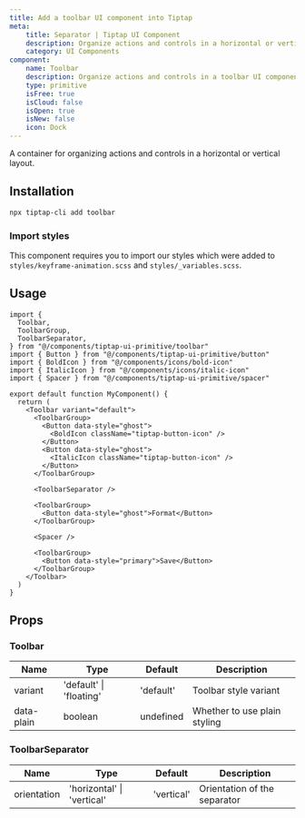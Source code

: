 ```yaml
---
title: Add a toolbar UI component into Tiptap
meta:
    title: Separator | Tiptap UI Component
    description: Organize actions and controls in a horizontal or vertical container. More in the docs!
    category: UI Components
component:
    name: Toolbar
    description: Organize actions and controls in a toolbar UI component.
    type: primitive
    isFree: true
    isCloud: false
    isOpen: true
    isNew: false
    icon: Dock
---
```



A container for organizing actions and controls in a horizontal or vertical layout.

<CodeDemo isScrollable isSmall src="https://template.tiptap.dev/preview/tiptap-ui-primitive/toolbar" />

## Installation

```bash
npx tiptap-cli add toolbar
```

### Import styles
This component requires you to import our styles which were added to `styles/keyframe-animation.scss` and `styles/_variables.scss`.

## Usage

```tsx
import {
  Toolbar,
  ToolbarGroup,
  ToolbarSeparator,
} from "@/components/tiptap-ui-primitive/toolbar"
import { Button } from "@/components/tiptap-ui-primitive/button"
import { BoldIcon } from "@/components/icons/bold-icon"
import { ItalicIcon } from "@/components/icons/italic-icon"
import { Spacer } from "@/components/tiptap-ui-primitive/spacer"

export default function MyComponent() {
  return (
    <Toolbar variant="default">
      <ToolbarGroup>
        <Button data-style="ghost">
          <BoldIcon className="tiptap-button-icon" />
        </Button>
        <Button data-style="ghost">
          <ItalicIcon className="tiptap-button-icon" />
        </Button>
      </ToolbarGroup>

      <ToolbarSeparator />

      <ToolbarGroup>
        <Button data-style="ghost">Format</Button>
      </ToolbarGroup>

      <Spacer />

      <ToolbarGroup>
        <Button data-style="primary">Save</Button>
      </ToolbarGroup>
    </Toolbar>
  )
}
```

## Props

### Toolbar

| Name       | Type                    | Default   | Description                  |
| ---------- | ----------------------- | --------- | ---------------------------- |
| variant    | 'default' \| 'floating' | 'default' | Toolbar style variant        |
| data-plain | boolean                 | undefined | Whether to use plain styling |

### ToolbarSeparator

| Name        | Type                       | Default    | Description                  |
| ----------- | -------------------------- | ---------- | ---------------------------- |
| orientation | 'horizontal' \| 'vertical' | 'vertical' | Orientation of the separator |